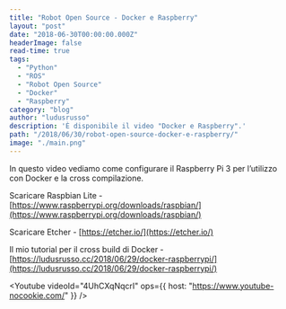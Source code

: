 ```yaml
---
title: "Robot Open Source - Docker e Raspberry"
layout: "post"
date: "2018-06-30T00:00:00.000Z"
headerImage: false
read-time: true
tags:
  - "Python"
  - "ROS"
  - "Robot Open Source"
  - "Docker"
  - "Raspberry"
category: "blog"
author: "ludusrusso"
description: 'È disponibile il video "Docker e Raspberry".'
path: "/2018/06/30/robot-open-source-docker-e-raspberry/"
image: "./main.png"
---
```



In questo video vediamo come configurare il Raspberry Pi 3 per l’utilizzo con Docker e la cross compilazione.

Scaricare Raspbian Lite - [https://www.raspberrypi.org/downloads/raspbian/](https://www.raspberrypi.org/downloads/raspbian/)

Scaricare Etcher - [https://etcher.io/](https://etcher.io/)

Il mio tutorial per il cross build di Docker - [https://ludusrusso.cc/2018/06/29/docker-raspberrypi/](https://ludusrusso.cc/2018/06/29/docker-raspberrypi/)

<Youtube
  videoId="4UhCXqNqcrI"
  ops={{ host: "https://www.youtube-nocookie.com/" }}
/>
